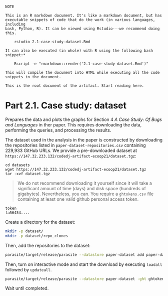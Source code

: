 ~~~
NOTE

This is an R markdown document. It's like a markdown document, but has 
executable snippets of code that do the work (in various languages, including
bash, Python, R). It can be viewed using Rstudio---we recommend doing this.

    rstudio 2.1-case-study-dataset.Rmd

It can also be executed (in whole) with R using the following bash snippet:*
 
    Rscript -e "rmarkdown::render('2.1-case-study-dataset.Rmd')"

This will compile the document into HTML while executing all the code 
snippets in the document.

This is the root document of the artifact. Start reading here.
~~~

# Part 2.1. Case study: dataset

Prepares the data and plots the graphs for Section 4 *A Case
Study: Of Bugs and Languages* in ther paper. This requires downloading the
data, performing the queries, and processing the results.

The dataset used in the analysis in the paper is constructed by downloading the
repositories listed in `paper-dataset-repositories.csv` containing 229,933 
GitHub URLs. We provide a pre-downloaded dataset at `https://147.32.233.132/codedj-artifact-ecoop21/dataset.tgz`:

```
cd datasets
wget https://147.32.233.132/codedj-artifact-ecoop21/dataset.tgz
tar -xvf dataset.tgz
```

> We do not recommend downloading it yourself since it will take a significant
amount of time (days) and disk space (hundreds of gigabytes). Nevertheless, you can. You require a
`ghtokens.csv` file containing at least one valid github personal access
token.

```
token
fa56454....
```

Create a directory for the dataset:
```bash
mkdir -p dataset/
mkdir -p dataset/repo_clones
```

Then, add the repositories to the dataset:

```bash
parasite/target/release/parasite --datastore paper-dataset add paper-dataset-repositories.csv
```

Then, turn on interactive mode and start the download by executing 
`loadall` followed by `updateall`.

```bash
parasite/target/release/parasite --datastore paper-dataset -ght ghtokens.csv -n 8 --interactive
```

Wait until completed.